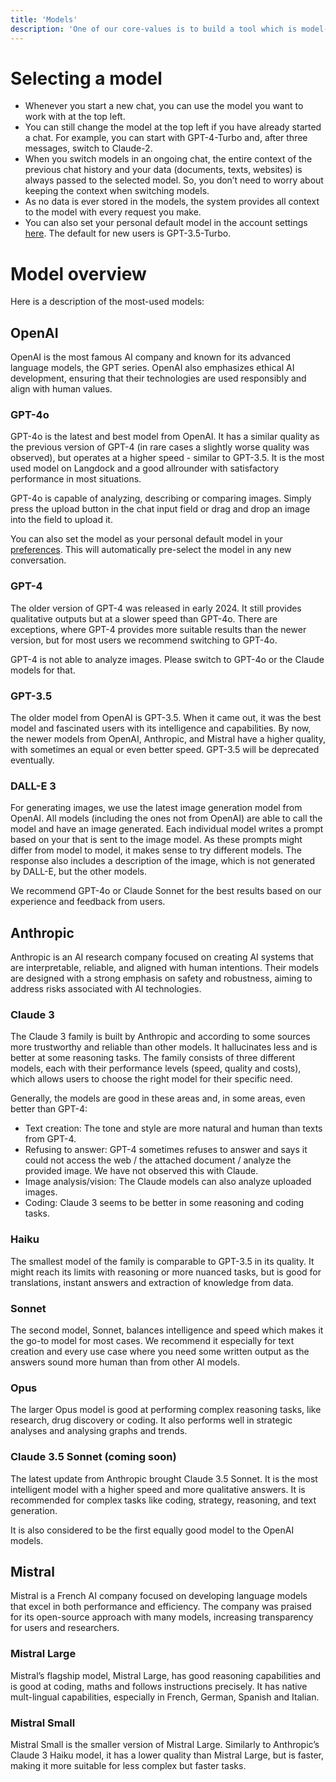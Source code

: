 ```yaml
---
title: 'Models'
description: 'One of our core-values is to build a tool which is model-agnostic. That means, that we do not want to trap the user in one model, but give the choice which model to use. Each model has different strengths and we encourage you to test the different models to find the best models for your specific need.'
---
```


# Selecting a model
- Whenever you start a new chat, you can use the model you want to work with at the top left.
- You can still change the model at the top left if you have already started a chat. For example, you can start with GPT-4-Turbo and, after three messages, switch to Claude-2.
- When you switch models in an ongoing chat, the entire context of the previous chat history and your data (documents, texts, websites) is always passed to the selected model. So, you don’t need to worry about keeping the context when switching models.
- As no data is ever stored in the models, the system provides all context to the model with every request you make.
- You can also set your personal default model in the account settings [here](/https://platform.langdock.com/?settings=account&category=preferences). The default for new users is GPT-3.5-Turbo.


# Model overview
Here is a description of the most-used models:

## OpenAI
OpenAI is the most famous AI company and known for its advanced language models, the GPT series. OpenAI also emphasizes ethical AI development, ensuring that their technologies are used responsibly and align with human values.

### GPT-4o
GPT-4o is the latest and best model from OpenAI. It has a similar quality as the previous version of GPT-4 (in rare cases a slightly worse quality was observed), but operates at a higher speed - similar to GPT-3.5. It is the most used model on Langdock and a good allrounder with satisfactory performance in most situations.

GPT-4o is capable of analyzing, describing or comparing images. Simply press the upload button in the chat input field or drag and drop an image into the field to upload it.

You can also set the model as your personal default model in your [preferences](https://platform.langdock.com/?settings=account&category=preferences). This will automatically pre-select the model in any new conversation.

### GPT-4
The older version of GPT-4 was released in early 2024. It still provides qualitative outputs but at a slower speed than GPT-4o. There are exceptions, where GPT-4 provides more suitable results than the newer version, but for most users we recommend switching to GPT-4o.

GPT-4 is not able to analyze images. Please switch to GPT-4o or the Claude models for that.

### GPT-3.5
The older model from OpenAI is GPT-3.5. When it came out, it was the best model and fascinated users with its intelligence and capabilities. By now, the newer models from OpenAI, Anthropic, and Mistral have a higher quality, with sometimes an equal or even better speed. GPT-3.5 will be deprecated eventually.

### DALL-E 3
For generating images, we use the latest image generation model from OpenAI. All models (including the ones not from OpenAI) are able to call the model and have an image generated. Each individual model writes a prompt based on your that is sent to the image model. As these prompts might differ from model to model, it makes sense to try different models. The response also includes a description of the image, which is not generated by DALL-E, but the other models.

We recommend GPT-4o or Claude Sonnet for the best results based on our experience and feedback from users.

## Anthropic
Anthropic is an AI research company focused on creating AI systems that are interpretable, reliable, and aligned with human intentions. Their models are designed with a strong emphasis on safety and robustness, aiming to address risks associated with AI technologies.

### Claude 3
The Claude 3 family is built by Anthropic and according to some sources more trustworthy and reliable than other models. It hallucinates less and is better at some reasoning tasks. The family consists of three different models, each with their performance levels (speed, quality and costs), which allows users to choose the right model for their specific need.

Generally, the models are good in these areas and, in some areas, even better than GPT-4:
- Text creation: The tone and style are more natural and human than texts from GPT-4.
- Refusing to answer: GPT-4 sometimes refuses to answer and says it could not access the web / the attached document / analyze the provided image. We have not observed this with Claude.
- Image analysis/vision: The Claude models can also analyze uploaded images.
- Coding: Claude 3 seems to be better in some reasoning and coding tasks.

### Haiku
The smallest model of the family is comparable to GPT-3.5 in its quality. It might reach its limits with reasoning or more nuanced tasks, but is good for translations, instant answers and extraction of knowledge from data.

### Sonnet
The second model, Sonnet, balances intelligence and speed which makes it the go-to model for most cases. We recommend it especially for text creation and every use case where you need some written output as the answers sound more human than from other AI models.

### Opus
The larger Opus model is good at performing complex reasoning tasks, like research, drug discovery or coding. It also performs well in strategic analyses and analysing graphs and trends.

### Claude 3.5 Sonnet (coming soon)
The latest update from Anthropic brought Claude 3.5 Sonnet. It is the most intelligent model with a higher speed and more qualitative answers. It is recommended for complex tasks like coding, strategy, reasoning, and text generation.

It is also considered to be the first equally good model to the OpenAI models.

## Mistral
Mistral is a French AI company focused on developing language models that excel in both performance and efficiency. The company was praised for its open-source approach with many models, increasing transparency for users and researchers.

### Mistral Large
Mistral’s flagship model, Mistral Large, has good reasoning capabilities and is good at coding, maths and follows instructions precisely. It has native mult-lingual capabilities, especially in French, German, Spanish and Italian.

### Mistral Small
Mistral Small is the smaller version of Mistral Large. Similarly to Anthropic’s Claude 3 Haiku model, it has a lower quality than Mistral Large, but is faster, making it more suitable for less complex but faster tasks.